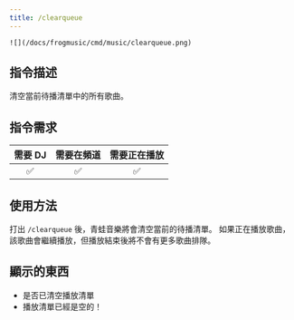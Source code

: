 ```yaml
---
title: /clearqueue
---
```

`![](/docs/frogmusic/cmd/music/clearqueue.png)`

## 指令描述 
<Info>
清空當前待播清單中的所有歌曲。
</Info>

## 指令需求
| 需要 DJ |	需要在頻道 | 需要正在播放 |
| :-----: | :-------: | :---------: |
|   ✅   |    ✅     |     ✅      |

## 使用方法
打出 `/clearqueue` 後，青蛙音樂將會清空當前的待播清單。
<Info>
如果正在播放歌曲，該歌曲會繼續播放，但播放結束後將不會有更多歌曲排隊。
</Info>

## 顯示的東西
- 是否已清空播放清單
- 播放清單已經是空的！